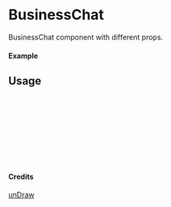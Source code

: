 
<Meta of={BusinessChat} title="unDraw/BusinessChat" />

# BusinessChat

BusinessChat component with different props.

#### Example

<Canvas of={BusinessChat.Primary} />

## Usage

```ts
import { BusinessChat } from "yadl-ui";

const Example = () => {
  return (
      <BusinessChat />
  );
};

export default Example;
```

#### Credits
[unDraw](https://undraw.co/illustrations)
